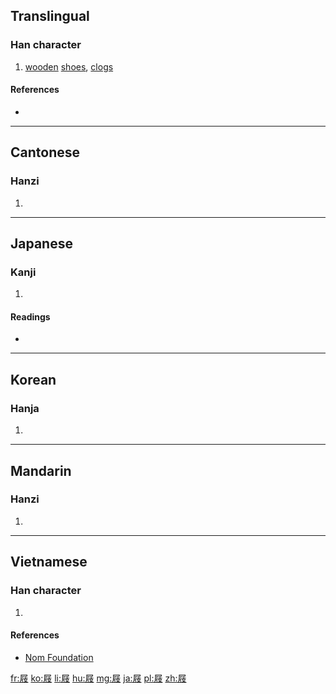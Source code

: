 ==Translingual==

===Han character===
{{Han char|rn=44|rad=尸|as=07|sn=10|four=77247|canj=尸竹人水 (SHOE), X尸竹人水 (XSHOE)|ids=⿸尸⿰彳支}}

# [[wooden]] [[shoe]]s, [[clog]]s

====References====
* {{Han ref|kx=0302.030|dkj=07708|dj=0599.160|hdz=20976.010|uh=5C50|ud=23632|bh=AE6A|bd=44650}}

----

==Cantonese==

===Hanzi===
{{yue-hanzi|jyut=[[kek6]]|y=kek6}}

# {{defn|lang=yue|sort=尸07}}

----

==Japanese==

===Kanji===
{{ja-kanji|grade=|rs=尸07}}

# {{defn|lang=ja|sort=尸07}}

====Readings====
* {{ja-readings|on=[[げき]] (geki), [[けき]] (keki)|kun=[[はきもの]] (hakimono)}}

----

==Korean==

===Hanja===
{{ko-hanja|hangeul=극|rv=geuk|mr=kŭk}}

# {{defn|lang=ko|sort=尸07}}

----

==Mandarin==

===Hanzi===
{{cmn-hanzi|pin=[[jī]] ([[ji1]]), [[bīng]] ([[bing1]]), [[bǐng]] ([[bing3]]), [[bìng]] ([[bing4]])|wg=chi<sup>1</sup>, ping<sup>1</sup>, ping<sup>3</sup>, ping<sup>4</sup>}}

# {{defn|lang=cmn|sort=尸07}}

----

==Vietnamese==

===Han character===
{{vi-readings|rs=尸07| hanviet = kịch}}

# {{defn|lang=vi|sort=尸07}}

====References====
*[http://nomfoundation.org/common/nom_details.php?codepoint=5c50 Nom Foundation]

[[fr:屐]]
[[ko:屐]]
[[li:屐]]
[[hu:屐]]
[[mg:屐]]
[[ja:屐]]
[[pl:屐]]
[[zh:屐]]